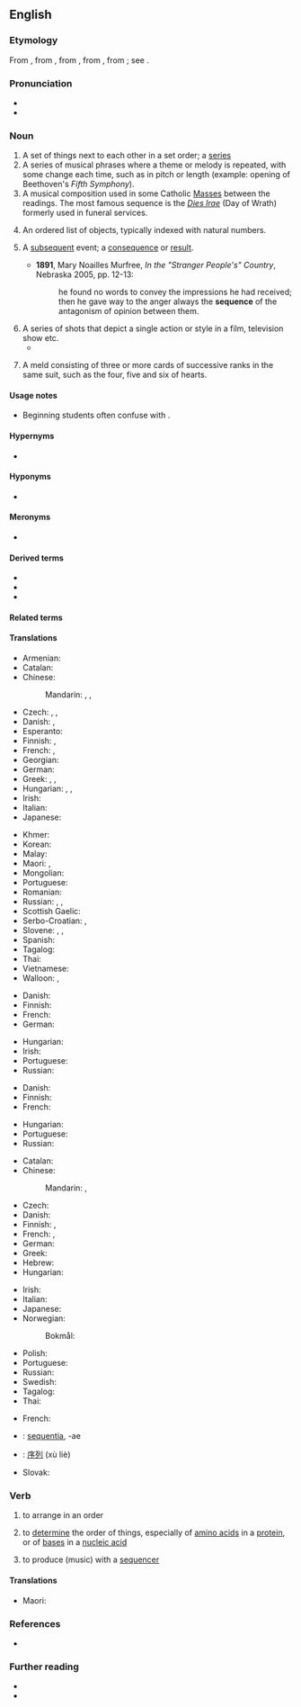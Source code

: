 {{also|séquence|séquencé}}
==English==

===Etymology===
From {{etyl|enm|en}} {{m|enm|sequence}}, from {{etyl|fro|en}} {{m|fr|sequence||a sequence of cards, answering verses}}, from {{etyl|LL.|en}} {{m|la|sequentia||a following}}, from {{etyl|la|en}} {{m|la|sequens||following}}, from {{m|la|sequi||to follow}}; see {{m|en|sequent}}.

===Pronunciation===
* {{IPA|/ˈsikwəns/|/ˈsikwɛns/|lang=en}}
* {{audio|en-us-sequence.ogg|Audio (US)|lang=en}}

===Noun===
{{en-noun}}

# A set of things next to each other in a set order; a [[series]]
# A series of musical phrases where a theme or melody is repeated, with some change each time, such as in pitch or length (example: opening of Beethoven's ''Fifth Symphony'').
# A musical composition used in some Catholic [[Mass]]es between the readings. The most famous sequence is the ''[[Dies Irae]]'' (Day of Wrath) formerly used in funeral services.
# {{lb|en|mathematics}} An ordered list of objects, typically indexed with natural numbers.
# {{lb|en|now|_|rare}} A [[subsequent]] event; a [[consequence]] or [[result]].
#* '''1891''', Mary Noailles Murfree, ''In the "Stranger People's" Country'', Nebraska 2005, pp. 12-13:
#*: he found no words to convey the impressions he had received; then he gave way to the anger always the '''sequence''' of the antagonism of opinion between them.
# A series of shots that depict a single action or style in a film, television show etc.
#* {{quote-journal
|date=April 26, 2012
|author=Tasha Robinson
|title=Film: Reviews: The Pirates! Band Of Misfits :
|work=The Onion AV Club
|url=http://www.avclub.com/articles/the-pirates-band-of-misfits,73064/
|page=
|passage=What follows is a bunch of nonstop goofery involving chase '''sequences''', dream '''sequences''', fast-changing costumes and an improbable beard, a little musical help from Flight Of The Conchords, and ultimately a very physical confrontation with a surprisingly spry Victoria.}}
# {{lb|en|card games}} A meld consisting of three or more cards of successive ranks in the same suit, such as the four, five and six of hearts.

====Usage notes====
* {{sense|mathematics}} Beginning students often confuse {{m|en||sequence}} with {{m|en|series}}.

====Hypernyms====
* {{sense|mathematics}} {{l|en|function}}

====Hyponyms====
* {{l|en|presequence}} <!--noun-->

====Meronyms====
* {{sense|mathematics}} {{l|en|term}}

====Derived terms====
* {{l|en|main-sequence}}
* {{l|en|sequenceless}}
* {{l|en|sequencer}}

====Related terms====
{{rel4|lang=en||{{l|en|et seq}}
|{{l|en|nolle prosequi}}
|{{l|en|non sequitur}}
|{{l|en|persecute}}
|{{l|en|prosecute}}
|{{l|en|segue}}
|{{l|en|sequel}}
|{{l|en|sequela}}
|{{l|en|sequent}}
|{{l|en|sequential}}
|{{l|en|sequinator}}<!--possibly a protein-sequencing device?-->
|{{l|en|suant}}
|{{l|en|sue}}
|{{l|en|suit}}
|{{l|en|suite}}
}}

====Translations====
{{trans-top|set of things in a set order}}
* Armenian: {{t+|hy|հաջորդականություն}}
* Catalan: {{t|ca|seqüència|f}}
* Chinese:
*: Mandarin: {{t+|cmn|序列|tr=xùliè|sc=Hani}}, {{t+|cmn|順序}}, {{t+|cmn|顺序|tr=shùnxù}}
* Czech: {{t+|cs|řada|f}}, {{t+|cs|sled|m}}, {{t|cs|sekvence|f}}
* Danish: {{t|da|rækkefølge|c}}, {{t|da|sekvens|c}}
* Esperanto: {{t-needed|eo}}
* Finnish: {{t+|fi|sarja}}, {{t+|fi|sekvenssi}}
* French: {{t+|fr|suite|f}}, {{t+|fr|séquence|f}}
* Georgian: {{t-needed|ka}}
* German: {{t+|de|Reihenfolge|f}}
* Greek: {{t+|el|ακολουθία|f}}, {{t+|el|σειρά|f}}, {{t+|el|αλληλουχία|f}}
* Hungarian: {{t+|hu|sorozat}}, {{t+|hu|szekvencia}}, {{t+|hu|sor}}
* Irish: {{t|ga|seicheamh|m}}
* Italian: {{t+|it|sequenza|f}}
* Japanese: {{t+|ja|順序|tr=じゅんじょ, junjo|sc=Jpan}}
{{trans-mid}}
* Khmer: {{t-needed|km}}
* Korean: {{t+|ko|순서}}
* Malay: {{t|ms|turutan}}
* Maori: {{t|mi|raupapa}}, {{t|mi|hātepe}}
* Mongolian: {{t-needed|mn}}
* Portuguese: {{t+|pt|sequência|f}}
* Romanian: {{t+|ro|secvență|f}}
* Russian: {{t+|ru|после́довательность|f}}, {{t+|ru|ряд|m}}, {{t+|ru|очерёдность|f}}
* Scottish Gaelic: {{t|gd|leanmhainn|m}}
* Serbo-Croatian: {{t+|sh|niz}}, {{t+|sh|redosled}}
* Slovene: {{t|sl|zaporedje|n}}, {{t|sl|sekvenca|f}}, {{t|sl|niz|m}}
* Spanish: {{t+|es|secuencia|f}}
* Tagalog: {{t+|tl|datig}}
* Thai: {{t+|th|ลำดับ}}
* Vietnamese: {{t-needed|vi}}
* Walloon: {{t+|wa|etchinnmint|m}}, {{t+|wa|shûte}}
{{trans-bottom}}

{{trans-top|series of musical phrases where a theme or melody is repeated}}
* Danish: {{t|da|tonerække|c}}
* Finnish: {{t+|fi|sekvenssi}}
* French: {{t+|fr|séquence|f}}
* German: {{t+|de|Sequenz|f}}
{{trans-mid}}
* Hungarian: {{t+|hu|szekvencia}}
* Irish: {{t|ga|seicheamh|m}}
* Portuguese: {{t+|pt|sequência|f}}
* Russian: {{t+|ru|секве́нция|f}}
{{trans-bottom}}

{{trans-top|poetic, music composition used in some Catholic Masses between the readings}}
* Danish: {{t|da|sekvens|c}}
* Finnish: {{t+|fi|sekvenssi}}
* French: {{t+|fr|séquence|f}}
{{trans-mid}}
* Hungarian: {{t+|hu|szekvencia}}
* Portuguese: {{t+|pt|sequência|f}}
* Russian: {{t+|ru|секве́нция|f}}
{{trans-bottom}}

{{trans-top|in mathematics, an ordered list of objects}}
* Catalan: {{t|ca|seqüència|f}}
* Chinese:
*: Mandarin: {{t+|cmn|數列|sc=Hani}}, {{t+|cmn|数列|tr=shùliè|sc=Hani}}
* Czech: {{t|cs|posloupnost|f}}
* Danish: {{t|da|følge|c}}
* Finnish: {{t+|fi|lukujono}}, {{t+|fi|jono}}
* French: {{t+|fr|suite|f}}, {{t+|fr|séquence|f}}
* German: {{t+|de|Folge|f}}
* Greek: {{t+|el|ακολουθία|f}}
* Hebrew: {{t+|he|סדרה|f|tr=sidrá}}
* Hungarian: {{t+|hu|sorozat}}
{{trans-mid}}
* Irish: {{t|ga|seicheamh|m}}
* Italian: {{t+|it|successione|f}}
* Japanese: {{t+|ja|数列|tr=すうれつ, sūretsu|sc=Jpan}}
* Norwegian:
*: Bokmål: {{t+|nb|følge|m}}
* Polish: {{t+|pl|ciąg|m}}
* Portuguese: {{t+|pt|sequência|f}}
* Russian: {{t+|ru|после́довательность|f}}
* Swedish: {{t+|sv|följd|n}}
* Tagalog: {{t+|tl|datig}}
* Thai: {{t+|th|ลำดับ}}
{{trans-bottom}}

{{trans-top|series of shots that depict a single action or style}}
{{trans-mid}}
{{trans-bottom}}

{{trans-top|meld of three or more cards of successive ranks in the same suit}}
* French: {{t+|fr|suite|f}}
{{trans-mid}}
{{trans-bottom}}

{{checktrans-top}}
* {{ttbc|la}}: [[sequentia]], -ae {{g|f}}
* {{ttbc|cmn}}: [[序列]] (xù liè)
{{trans-mid}}
* Slovak: {{t-check|sk|postupnosť|f}}
{{trans-bottom}}

===Verb===
{{en-verb|sequences|sequencing|sequenced}}

# {{lb|en|transitive}} to arrange in an order
# {{lb|en|transitive}} to [[determine]] the order of things, especially of [[amino acid]]s in a [[protein]], or of [[base]]s in a [[nucleic acid]]
# {{lb|en|transitive}} to produce (music) with a [[sequencer]]

====Translations====
{{trans-top|to arrange in an order}}
* Maori: {{t|mi|whakaraupapa}}
{{trans-mid}}
{{trans-bottom}}

===References===
* {{pedia}}

===Further reading===
* {{R:Webster 1913}}
* {{R:Century 1911}}